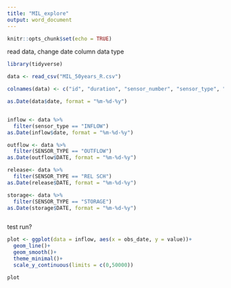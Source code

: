 ```yaml
---
title: "MIL_explore"
output: word_document
---
```


```r
knitr::opts_chunk$set(echo = TRUE)
```

read data, change date column data type
```r

library(tidyverse)

data <- read_csv("MIL_50years_R.csv")

colnames(data) <- c("id", "duration", "sensor_number", "sensor_type", "year", "month", "day", "date", "obs_date", "value", "flag", "units")

as.Date(data$date, format = "%m-%d-%y")


inflow <- data %>% 
  filter(sensor_type == "INFLOW")
as.Date(inflow$date, format = "%m-%d-%y")

outflow <- data %>% 
  filter(SENSOR_TYPE == "OUTFLOW")
as.Date(outflow$DATE, format = "%m-%d-%y")

release<- data %>% 
  filter(SENSOR_TYPE == "REL SCH")
as.Date(release$DATE, format = "%m-%d-%y")

storage<- data %>% 
  filter(SENSOR_TYPE == "STORAGE")
as.Date(storage$DATE, format = "%m-%d-%y")



```



test run?
```r

plot <- ggplot(data = inflow, aes(x = obs_date, y = value))+
  geom_line()+
  geom_smooth()+
  theme_minimal()+
  scale_y_continuous(limits = c(0,50000))

plot


```







